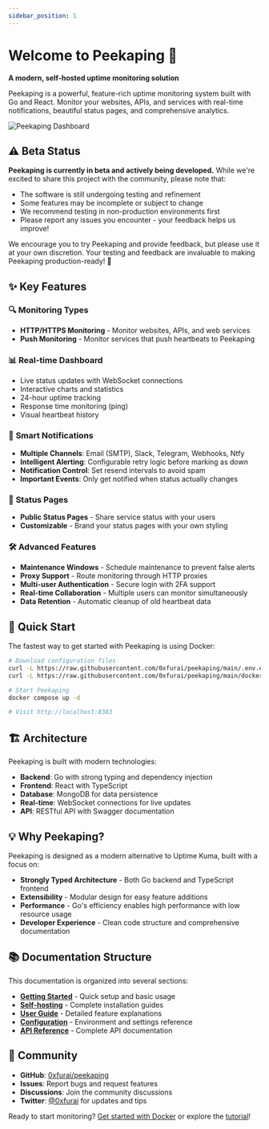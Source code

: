 ```yaml
---
sidebar_position: 1
---
```


# Welcome to Peekaping 🚀

**A modern, self-hosted uptime monitoring solution**

Peekaping is a powerful, feature-rich uptime monitoring system built with Go and React. Monitor your websites, APIs, and services with real-time notifications, beautiful status pages, and comprehensive analytics.

![Peekaping Dashboard](/img/monitor.png)

## ⚠️ Beta Status

**Peekaping is currently in beta and actively being developed.** While we're excited to share this project with the community, please note that:

- The software is still undergoing testing and refinement
- Some features may be incomplete or subject to change
- We recommend testing in non-production environments first
- Please report any issues you encounter - your feedback helps us improve!

We encourage you to try Peekaping and provide feedback, but please use it at your own discretion. Your testing and feedback are invaluable to making Peekaping production-ready! 🚀

## ✨ Key Features

### 🔍 **Monitoring Types**
- **HTTP/HTTPS Monitoring** - Monitor websites, APIs, and web services
- **Push Monitoring** - Monitor services that push heartbeats to Peekaping

### 📊 **Real-time Dashboard**
- Live status updates with WebSocket connections
- Interactive charts and statistics
- 24-hour uptime tracking
- Response time monitoring (ping)
- Visual heartbeat history

### 🔔 **Smart Notifications**
- **Multiple Channels**: Email (SMTP), Slack, Telegram, Webhooks, Ntfy
- **Intelligent Alerting**: Configurable retry logic before marking as down
- **Notification Control**: Set resend intervals to avoid spam
- **Important Events**: Only get notified when status actually changes

### 📄 **Status Pages**
- **Public Status Pages** - Share service status with your users
- **Customizable** - Brand your status pages with your own styling

### 🛠 **Advanced Features**
- **Maintenance Windows** - Schedule maintenance to prevent false alerts
- **Proxy Support** - Route monitoring through HTTP proxies
- **Multi-user Authentication** - Secure login with 2FA support
- **Real-time Collaboration** - Multiple users can monitor simultaneously
- **Data Retention** - Automatic cleanup of old heartbeat data

## 🚀 Quick Start

The fastest way to get started with Peekaping is using Docker:

```bash
# Download configuration files
curl -L https://raw.githubusercontent.com/0xfurai/peekaping/main/.env.example -o .env
curl -L https://raw.githubusercontent.com/0xfurai/peekaping/main/docker-compose.prod.yml -o docker-compose.yml

# Start Peekaping
docker compose up -d

# Visit http://localhost:8383
```

## 🏗 Architecture

Peekaping is built with modern technologies:

- **Backend**: Go with strong typing and dependency injection
- **Frontend**: React with TypeScript
- **Database**: MongoDB for data persistence
- **Real-time**: WebSocket connections for live updates
- **API**: RESTful API with Swagger documentation

## 💡 Why Peekaping?

Peekaping is designed as a modern alternative to Uptime Kuma, built with a focus on:

- **Strongly Typed Architecture** - Both Go backend and TypeScript frontend
- **Extensibility** - Modular design for easy feature additions
- **Performance** - Go's efficiency enables high performance with low resource usage
- **Developer Experience** - Clean code structure and comprehensive documentation

## 📚 Documentation Structure

This documentation is organized into several sections:

- **[Getting Started](/tutorial-basics/create-a-document)** - Quick setup and basic usage
- **[Self-hosting](/self-hosting/docker)** - Complete installation guides
- **[User Guide](/tutorial-basics/create-a-page)** - Detailed feature explanations
- **[Configuration](/tutorial-extras/manage-docs-versions)** - Environment and settings reference
- **[API Reference](/tutorial-extras/translate-your-site)** - Complete API documentation

## 🤝 Community

- **GitHub**: [0xfurai/peekaping](https://github.com/0xfurai/peekaping)
- **Issues**: Report bugs and request features
- **Discussions**: Join the community discussions
- **Twitter**: [@0xfurai](https://x.com/0xfurai) for updates and tips

Ready to start monitoring? [Get started with Docker](/self-hosting/docker) or explore the [tutorial](/tutorial-basics/create-a-document)!
